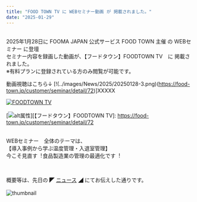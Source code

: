 ```yaml
---
title: "FOOD TOWN TV に WEBセミナー動画 が 掲載されました。"
date: "2025-01-29"
---
```

<br />
2025年1月28日に
FOOMA JAPAN 公式サービス FOOD TOWN 主催 の WEBセミナー に登壇
<br />
セミナー内容を録画した動画が、【フードタウン】FOODTOWN TV　に 掲載されました。
<br />
※有料プランに登録されている方のみ閲覧が可能です。

動画視聴はこちら↓
[!(../images/News/2025/20250128-3.png)(https://food-town.jp/customer/seminar/detail/72)]XXXXX

[![FOODTOWN TV](../images/News/2025/20250128-3.png)](https://food-town.jp/customer/seminar/detail/72)<br />
<br />
 [![alt属性](../images/News/2025/20250128-3.png)][【フードタウン】FOODTOWN TV]: https://food-town.jp/customer/seminar/detail/72 
<br />
<br />

WEBセミナー　全体のテーマは、
<br />
【導⼊事例から学ぶ温度管理・⼊退室管理】<br />
今こそ⾒直す︕⾷品製造業の管理の最適化です︕

<br />

概要等は、先日の ◤ [ニュース](https://bcore.biz/news/2025-01-08) ◢ にてお伝えした通りです。<br />
<br />
![thumbnail](../images/News/2025/20250128-2.png)

